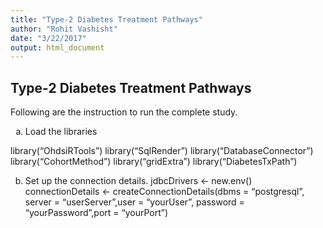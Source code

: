 ```yaml
---
title: "Type-2 Diabetes Treatment Pathways"
author: "Rohit Vashisht"
date: "3/22/2017"
output: html_document
---
```



## Type-2 Diabetes Treatment Pathways
Following are the instruction to run the complete study. 

a) Load the libraries

library("OhdsiRTools")
library("SqlRender")
library("DatabaseConnector")
library("CohortMethod")
library("gridExtra")
library("DiabetesTxPath")

b) Set up the connection details.
jdbcDrivers <- new.env()
connectionDetails <- createConnectionDetails(dbms = "postgresql", server = "userServer",user = "yourUser", password = "yourPassword",port = "yourPort")


